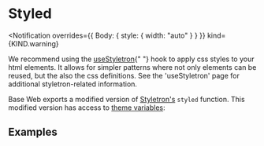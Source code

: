<!--
Copyright (c) Uber Technologies, Inc.

This source code is licensed under the MIT license found in the
LICENSE file in the root directory of this source tree.
-->





# Styled

<Notification
  overrides={{ Body: { style: { width: "auto" } } }}
  kind={KIND.warning}
>
  We recommend using the <a href="/components/use-styletron">useStyletron</a>{" "}
  hook to apply css styles to your html elements. It allows for simpler patterns
  where not only elements can be reused, but the also the css definitions. See
  the 'useStyletron' page for additional styletron-related information.
</Notification>

Base Web exports a modified version of [Styletron's](https://www.styletron.org/api-reference#styled) `styled` function.
This modified version has access to [theme variables](/guides/theming/#theme-properties):

## Examples

<Example title="Using theme values" path="styled/basic.tsx">
  <StyledBasic />
</Example>
